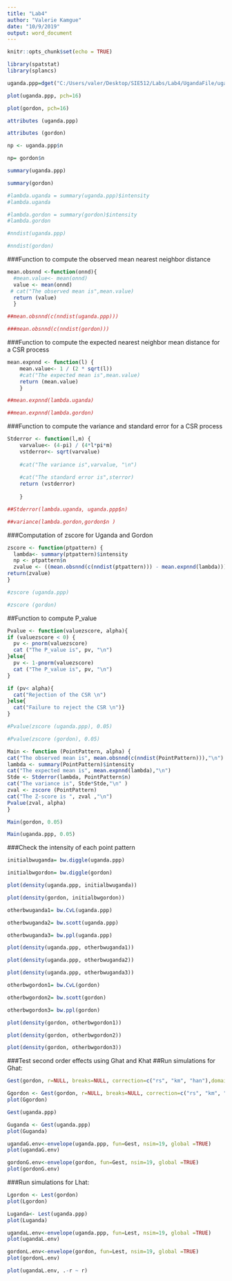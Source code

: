 ---
title: "Lab4"
author: "Valerie Kamgue"
date: "10/9/2019"
output: word_document
---

```{r setup, include=FALSE}
knitr::opts_chunk$set(echo = TRUE)
```


```{r}
library(spatstat)
library(splancs)
```

```{r}
uganda.ppp=dget("C:/Users/valer/Desktop/SIE512/Labs/Lab4/UgandaFile/ugandappp.txt")
```

```{r}
plot(uganda.ppp, pch=16)
```


```{r}
plot(gordon, pch=16)
```

```{r}
attributes (uganda.ppp) 
```

```{r}
attributes (gordon)
```

```{r}
np <- uganda.ppp$n
```

```{r}
np= gordon$n
```


```{r}
summary(uganda.ppp)
```

```{r}
summary(gordon)
```

```{r}
#lambda.uganda = summary(uganda.ppp)$intensity
#lambda.uganda
```

```{r}
#lambda.gordon = summary(gordon)$intensity
#lambda.gordon
```


```{r}
#nndist(uganda.ppp) 
```


```{r}
#nndist(gordon) 
```


###Function to compute the observed mean nearest neighbor distance

```{r}
mean.obsnnd <-function(onnd){
  #mean.value<- mean(onnd)
  value <- mean(onnd)
 # cat("The observed mean is",mean.value)
  return (value)
  }
```



```{r}
##mean.obsnnd(c(nndist(uganda.ppp)))
```

```{r}
###mean.obsnnd(c(nndist(gordon)))
```

###Function to compute the expected nearest neighbor mean distance for a CSR process
```{r}
mean.expnnd <- function(l) { 
	mean.value<- 1 / (2 * sqrt(l)) 
	#cat("The expected mean is",mean.value)
	return (mean.value)
	}
```

```{r}
##mean.expnnd(lambda.uganda)
```

```{r}
##mean.expnnd(lambda.gordon)
```


###Function to compute the variance and standard error for a CSR process

```{r}
Stderror <- function(l,m) { 
	varvalue<- (4-pi) / (4*l*pi*m)
	vstderror<- sqrt(varvalue)
	
	#cat("The variance is",varvalue, "\n") 
	
	#cat("The standard error is",sterror)
	return (vstderror)
	
	}
```

```{r}
##Stderror(lambda.uganda, uganda.ppp$n)
```

```{r}
##variance(lambda.gordon,gordon$n )
```

###Computation of zscore for Uganda and Gordon



```{r}
zscore <- function(ptpattern) {
  lambda<- summary(ptpattern)$intensity
  np <- ptpattern$n
  zvalue <- ((mean.obsnnd(c(nndist(ptpattern))) - mean.expnnd(lambda)))/Stderror(lambda, np)
return(zvalue)
}
```


```{r}
#zscore (uganda.ppp)
```

```{r}
#zscore (gordon)
```


##Function to compute P_value


```{r}
Pvalue <- function(valuezscore, alpha){
if (valuezscore < 0) { 
  pv <- pnorm(valuezscore)
  cat ("The P_value is", pv, "\n")
}else{
  pv <- 1-pnorm(valuezscore)
  cat ("The P_value is", pv, "\n")
}

if (pv< alpha){
  cat("Rejection of the CSR \n")
}else{
  cat("Failure to reject the CSR \n")}
}
```


```{r}
#Pvalue(zscore (uganda.ppp), 0.05)
```

```{r}
#Pvalue(zscore (gordon), 0.05)
```



```{r}
Main <- function (PointPattern, alpha) {
cat("The observed mean is", mean.obsnnd(c(nndist(PointPattern))),"\n") 
lambda <- summary(PointPattern)$intensity  
cat("The expected mean is", mean.expnnd(lambda),"\n")
Stde <- Stderror(lambda, PointPattern$n)
cat("The variance is", Stde*Stde,"\n" )
zval <- zscore (PointPattern)
cat("The Z-score is ", zval ,"\n")
Pvalue(zval, alpha)
} 
```

```{r}
Main(gordon, 0.05)
```
```{r}
Main(uganda.ppp, 0.05)
```




###Check the intensity of each point pattern

```{r}
initialbwuganda= bw.diggle(uganda.ppp)
```

```{r}
initialbwgordon= bw.diggle(gordon)
```

```{r}
plot(density(uganda.ppp, initialbwuganda))
```

```{r}
plot(density(gordon, initialbwgordon))
```

```{r}
otherbwuganda1= bw.CvL(uganda.ppp)
```


```{r}
otherbwuganda2= bw.scott(uganda.ppp)
```

```{r}
otherbwuganda3= bw.ppl(uganda.ppp)
```

```{r}
plot(density(uganda.ppp, otherbwuganda1))
```


```{r}
plot(density(uganda.ppp, otherbwuganda2))
```


```{r}
plot(density(uganda.ppp, otherbwuganda3))
```



```{r}
otherbwgordon1= bw.CvL(gordon)
```

```{r}
otherbwgordon2= bw.scott(gordon)
```

```{r}
otherbwgordon3= bw.ppl(gordon)
```

```{r}
plot(density(gordon, otherbwgordon1))
```

```{r}
plot(density(gordon, otherbwgordon2))
```

```{r}
plot(density(gordon, otherbwgordon3))
```


###Test second order effects using Ghat and Khat
##Run simulations for Ghat: 


```{r}
Gest(gordon, r=NULL, breaks=NULL, correction=c("rs", "km", "han"),domain=NULL)
```

```{r}
Ggordon <- Gest(gordon, r=NULL, breaks=NULL, correction=c("rs", "km", "han"),domain=NULL)
plot(Ggordon)
```


```{r}
Gest(uganda.ppp)
```


```{r}
Guganda <- Gest(uganda.ppp)
plot(Guganda)
```



```{r}
ugandaG.env<-envelope(uganda.ppp, fun=Gest, nsim=19, global =TRUE)
plot(ugandaG.env)
```


```{r}
gordonG.env<-envelope(gordon, fun=Gest, nsim=19, global =TRUE)
plot(gordonG.env)
```


###Run simulations for Lhat:

```{r}
Lgordon <- Lest(gordon)
plot(Lgordon)
```


```{r}
Luganda<- Lest(uganda.ppp)
plot(Luganda)
```


```{r}
ugandaL.env<-envelope(uganda.ppp, fun=Lest, nsim=19, global =TRUE)
plot(ugandaL.env)
```


```{r}
gordonL.env<-envelope(gordon, fun=Lest, nsim=19, global =TRUE)
plot(gordonL.env)
```


```{r}
plot(ugandaL.env, .-r ~ r)
```

